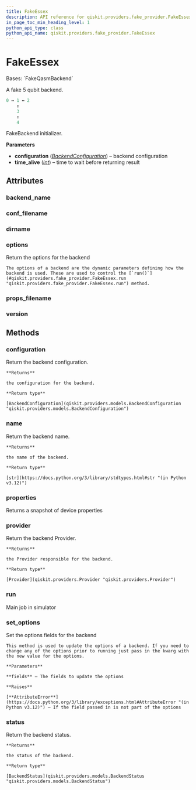 ```yaml
---
title: FakeEssex
description: API reference for qiskit.providers.fake_provider.FakeEssex
in_page_toc_min_heading_level: 1
python_api_type: class
python_api_name: qiskit.providers.fake_provider.FakeEssex
---
```


# FakeEssex

<Class id="qiskit.providers.fake_provider.FakeEssex" github="https://github.com/qiskit/qiskit/tree/stable/0.25/qiskit/providers/fake_provider/backends/essex/fake_essex.py" signature="qiskit.providers.fake_provider.FakeEssex">
  Bases: `FakeQasmBackend`

  A fake 5 qubit backend.

  ```python
  0 ↔ 1 ↔ 2
      ↕
      3
      ↕
      4
  ```

  FakeBackend initializer.

  **Parameters**

  *   **configuration** ([*BackendConfiguration*](qiskit.providers.models.BackendConfiguration "qiskit.providers.models.BackendConfiguration")) – backend configuration
  *   **time\_alive** ([*int*](https://docs.python.org/3/library/functions.html#int "(in Python v3.12)")) – time to wait before returning result

  ## Attributes

  ### backend\_name

  <Attribute id="qiskit.providers.fake_provider.FakeEssex.backend_name" name="backend_name" attributeValue="= 'fake_essex'" />

  ### conf\_filename

  <Attribute id="qiskit.providers.fake_provider.FakeEssex.conf_filename" name="conf_filename" attributeValue="= 'conf_essex.json'" />

  ### dirname

  <Attribute id="qiskit.providers.fake_provider.FakeEssex.dirname" name="dirname" attributeValue="= '/home/runner/work/qiskit/qiskit/.tox/docs/lib/python3.9/site-packages/qiskit/providers/fake_provider/backends/essex'" />

  ### options

  <Attribute id="qiskit.providers.fake_provider.FakeEssex.options" name="options">
    Return the options for the backend

    The options of a backend are the dynamic parameters defining how the backend is used. These are used to control the [`run()`](#qiskit.providers.fake_provider.FakeEssex.run "qiskit.providers.fake_provider.FakeEssex.run") method.
  </Attribute>

  ### props\_filename

  <Attribute id="qiskit.providers.fake_provider.FakeEssex.props_filename" name="props_filename" attributeValue="= 'props_essex.json'" />

  ### version

  <Attribute id="qiskit.providers.fake_provider.FakeEssex.version" name="version" attributeValue="= 1" />

  ## Methods

  ### configuration

  <Function id="qiskit.providers.fake_provider.FakeEssex.configuration" name="configuration" signature="configuration()">
    Return the backend configuration.

    **Returns**

    the configuration for the backend.

    **Return type**

    [BackendConfiguration](qiskit.providers.models.BackendConfiguration "qiskit.providers.models.BackendConfiguration")
  </Function>

  ### name

  <Function id="qiskit.providers.fake_provider.FakeEssex.name" name="name" signature="name()">
    Return the backend name.

    **Returns**

    the name of the backend.

    **Return type**

    [str](https://docs.python.org/3/library/stdtypes.html#str "(in Python v3.12)")
  </Function>

  ### properties

  <Function id="qiskit.providers.fake_provider.FakeEssex.properties" name="properties" signature="properties()">
    Returns a snapshot of device properties
  </Function>

  ### provider

  <Function id="qiskit.providers.fake_provider.FakeEssex.provider" name="provider" signature="provider()">
    Return the backend Provider.

    **Returns**

    the Provider responsible for the backend.

    **Return type**

    [Provider](qiskit.providers.Provider "qiskit.providers.Provider")
  </Function>

  ### run

  <Function id="qiskit.providers.fake_provider.FakeEssex.run" name="run" signature="run(run_input, **kwargs)">
    Main job in simulator
  </Function>

  ### set\_options

  <Function id="qiskit.providers.fake_provider.FakeEssex.set_options" name="set_options" signature="set_options(**fields)">
    Set the options fields for the backend

    This method is used to update the options of a backend. If you need to change any of the options prior to running just pass in the kwarg with the new value for the options.

    **Parameters**

    **fields** – The fields to update the options

    **Raises**

    [**AttributeError**](https://docs.python.org/3/library/exceptions.html#AttributeError "(in Python v3.12)") – If the field passed in is not part of the options
  </Function>

  ### status

  <Function id="qiskit.providers.fake_provider.FakeEssex.status" name="status" signature="status()">
    Return the backend status.

    **Returns**

    the status of the backend.

    **Return type**

    [BackendStatus](qiskit.providers.models.BackendStatus "qiskit.providers.models.BackendStatus")
  </Function>
</Class>

